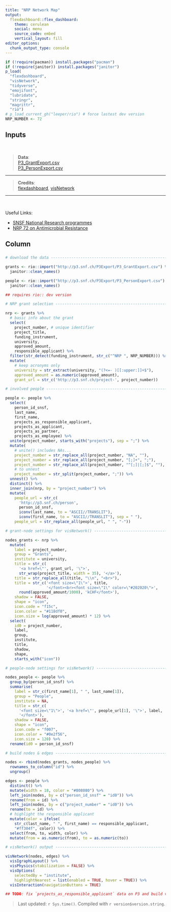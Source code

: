 ```yaml
---
title: "NRP Network Map"
output: 
  flexdashboard::flex_dashboard:
    theme: cerulean
    social: menu
    source_code: embed
    vertical_layout: fill
editor_options: 
  chunk_output_type: console
---
```


```r
if (!require(pacman)) install.packages("pacman")
if (!require(janitor)) install.packages("janitor")
p_load(
  "flexdashboard",
  "visNetwork",
  "tidyverse", 
  "emojifont",
  "lubridate", 
  "stringr", 
  "magrittr",
  "rio")
# p_load_current_gh("leeper/rio") # force lastest dev version
NRP_NUMBER <- 72
```

Inputs {.sidebar}
-------------------------------------

<br>

> **Data**:  
> [P3_GrantExport.csv](http://p3.snf.ch/Pages/DataAndDocumentation.aspx)  
> [P3_PersonExport.csv](http://p3.snf.ch/Pages/DataAndDocumentation.aspx)

<hr>

> **Credits**:  
> [flexdashboard](https://github.com/rstudio/flexdashboard), [visNetwork](https://datastorm-open.github.io/visNetwork/)

<hr><br>

Useful Links:  

 - [SNSF National Research programmes](http://www.snf.ch/en/researchinFocus/nrp/Pages/default.aspx)  
 - [NRP 72 on Antimicrobial Resistance](http://www.nfp72.ch/en/Pages/Home.aspx)

Column
-------------------------------------

### 

```r

# download the data -------------------------------------------------------

grants <- rio::import("http://p3.snf.ch/P3Export/P3_GrantExport.csv") %>%
  janitor::clean_names()

people <- rio::import("http://p3.snf.ch/P3Export/P3_PersonExport.csv") %>%
  janitor::clean_names()

## requires rio:: dev version

# NRP grant selection -----------------------------------------------------

nrp <- grants %>%
  # basic info about the grant
  select(
    project_number, # unique identifier
    project_title,
    funding_instrument,
    university,
    approved_amount,
    responsible_applicant) %>%
  filter(str_detect(funding_instrument, str_c("^NRP ", NRP_NUMBER))) %>%
  mutate(
    # keep acronyms only
    university = str_extract(university, "(?<=- )[[:upper:]]+$"),
    approved_amount = as.numeric(approved_amount), 
    grant_url = str_c('http://p3.snf.ch/project-', project_number))

# involved people ---------------------------------------------------------

people <- people %>% 
  select(
    person_id_snsf, 
    last_name, 
    first_name, 
    projects_as_responsible_applicant, 
    projects_as_applicant, 
    projects_as_partner, 
    projects_as_employee) %>%
  unite(project_number, starts_with("projects"), sep = ";") %>%
  mutate(
    # unite() includes NAs...
    project_number = str_replace_all(project_number, "NA", ""),
    project_number = str_replace_all(project_number, "[;]+", ";"),
    project_number = str_replace_all(project_number, "^[;]|[;]$", ""),
    # to unnest
    project_number = str_split(project_number, ";")) %>% 
  unnest() %>%
  distinct() %>%
  inner_join(nrp, by = "project_number") %>%
  mutate(
    people_url = str_c(
      'http://p3.snf.ch/person', 
      person_id_snsf,
      iconv(last_name, to = "ASCII//TRANSLIT"),
      iconv(first_name, to = "ASCII//TRANSLIT"), sep = " "),
    people_url = str_replace_all(people_url, " ", "-"))

# grant-node settings for visNetwork() ------------------------------------

nodes_grants <- nrp %>%
  mutate(
    label = project_number,
    group = "Grants",
    institute = university,
    title = str_c(
      '<a href=\"', grant_url, '\">', 
      str_wrap(project_title, width = 35), '</a>'),
    title = str_replace_all(title, "\\n", "<br>"),
    title = str_c('<font size=\"1\">', title,
                  '</font><br><font size=\"1\" color=\"#202020\">',
      round(approved_amount/1000), 'kCHF</font>'),
    shadow = FALSE,
    shape = "icon",
    icon.code = "f15c",
    icon.color = "#118df0",
    icon.size = log(approved_amount) * 12) %>%
  select(
    id0 = project_number,
    label, 
    group, 
    institute, 
    title, 
    shadow, 
    shape, 
    starts_with("icon"))

# people-node settings for visNetwork() -----------------------------------

nodes_people <- people %>%
  group_by(person_id_snsf) %>%
  summarise(
    label = str_c(first_name[1], " ", last_name[1]),
    group = "People",
    institute = NA,
    title = str_c(
      '<font size=\"1\">', '<a href=\"', people_url[1], '\">', label, '</a>',
      '</font>'),
    shadow = FALSE,
    shape = "icon",
    icon.code = "f007",
    icon.color = "#0e2f56",
    icon.size = 120) %>%
  rename(id0 = person_id_snsf)

# build nodes & edges -----------------------------------------------------

nodes <- rbind(nodes_grants, nodes_people) %>%
  rownames_to_column("id") %>%
  ungroup()

edges <- people %>%
  distinct() %>%
  mutate(width = 18, color = "#808080") %>%
  left_join(nodes, by = c("person_id_snsf" = "id0")) %>%
  rename(from = id) %>%
  left_join(nodes, by = c("project_number" = "id0")) %>%
  rename(to = id) %>%
  # highlight the responsible applicant
  mutate(color = ifelse(
    str_c(last_name, " ", first_name) == responsible_applicant,
    "#ff304f", color)) %>%
  select(from, to, width, color) %>%
  mutate(from = as.numeric(from), to = as.numeric(to))

# visNetwork() output -----------------------------------------------------

visNetwork(nodes, edges) %>%
  visIgraphLayout() %>%
  visPhysics(stabilization = FALSE) %>%
  visOptions(
    selectedBy = "institute",
    highlightNearest = list(enabled = TRUE, hover = TRUE)) %>%
  visInteraction(navigationButtons = TRUE)

## TODO: fix `projects_as_responsible_applicant` data on P3 and build viz again

```

> Last updated: `r Sys.time()`. Compiled with `r version$version.string`.
